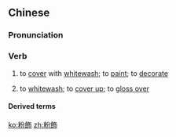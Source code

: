 {{also|粉饰}}
==Chinese==
{{zh-forms|s=粉饰}}

===Pronunciation===
{{zh-pron
|m=fěnshì
|c=fan2 sik1
|mn=hún-sek
|cat=v
}}

===Verb===
{{zh-verb}}

# to [[cover]] with [[whitewash]]; to [[paint]]; to [[decorate]]
# {{lb|zh|figurative}} to [[whitewash]]; to [[cover up]]; to [[gloss over]]

====Derived terms====
{{zh-der|粉飾太平}}

[[ko:粉飾]]
[[zh:粉飾]]